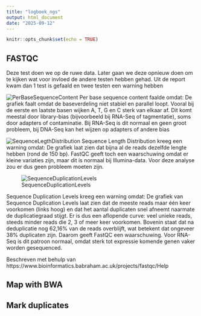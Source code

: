 ```yaml
---
title: "logboek_ngs"
output: html_document
date: "2025-09-12"
---
```


```r
knitr::opts_chunk$set(echo = TRUE)
```

## FASTQC

Deze test doen we op de ruwe data. Later gaan we deze opnieuw doen om te kijken wat voor invloed de andere testen hebben gehad.
Uit de report kwam dan 1 test is gefaald en twee testen een warning hebben

![PerBaseSequenceContent](/homes/nfbovenga/NGS_Mapping/Images/PerBaseSequenceContent.png)
Per base sequence content faalde omdat:
De grafiek faalt omdat de baseverdeling niet stabiel en parallel loopt. Vooral bij de eerste en laatste basen wijken A, T, G en C sterk van elkaar af. Dit komt meestal door library-bias (bijvoorbeeld bij RNA-Seq of tagmentatie), soms door adapters of contaminatie. Bij RNA-Seq is dit normaal en geen groot probleem, bij DNA-Seq kan het wijzen op adapters of andere bias


![SequenceLegthDistribution](/homes/nfbovenga/NGS_Mapping/Images/SequenceLegthDistribution.png)
Sequence Length Distribution kreeg een warning omdat:
De grafiek laat zien dat bijna al de reads dezelfde lengte hebben (rond de 150 bp). FastQC geeft toch een waarschuwing omdat er kleine variaties zijn, maar dit is normaal bij Illumina-data. Voor deze analyse zou er dus geen probleem moeten zijn. 


![SequenceDuplicationLevels](/homes/nfbovenga/NGS_Mapping/Images/SequenceDuplicationLevels.png)

Sequence Duplication Levels kreeg een warning omdat:
De grafiek van Sequence Duplication Levels laat zien dat de meeste reads maar één keer voorkomen (links hoog) en dat het aantal duplicaten snel afneemt naarmate de duplicatiegraad stijgt. Er is dus een aflopende curve: veel unieke reads, steeds minder reads die 2, 3 of meer keer voorkomen. Bovenin staat dat na deduplicatie nog 62,16% van de reads overblijft, wat betekent dat ongeveer 38% duplicaten zijn. Daarom geeft FastQC een waarschuwing. Voor RNA-Seq is dit patroon normaal, omdat sterk tot expressie komende genen vaker worden gesequenced.


Beschreven met behulp van https://www.bioinformatics.babraham.ac.uk/projects/fastqc/Help 


## Map with BWA

## Mark duplicates



